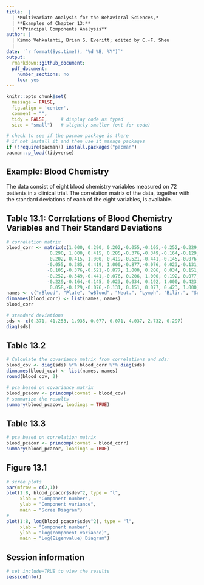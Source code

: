 ```yaml
---
title:  |  
  | *Multivariate Analysis for the Behavioral Sciences,*
  | **Examples of Chapter 13:**
  | **Principal Components Analysis**
author: |
  | Kimmo Vehkalahti, Brian S. Everitt; edited by C.-F. Sheu
  |
date: '`r format(Sys.time(), "%d %B, %Y")`'
output: 
  rmarkdown::github_document:
  pdf_document:
    number_sections: no
    toc: yes
---
```


```r
knitr::opts_chunk$set(
  message = FALSE,
  fig.align = 'center',
  comment = "",
  tidy = FALSE,     # display code as typed
  size = "small")   # slightly smaller font for code)
```


```r
# check to see if the pacman package is there
# if not install it and then use it manage packages
if (!require(pacman)) install.packages("pacman")
pacman::p_load(tidyverse)
```


\pagebreak

## Example: Blood Chemistry

The data consist of eight blood chemistry variables measured on 72 patients in
a clinical trial. 
The correlation matrix of the data, together with the standard
deviations of each of the eight variables, is available.

## Table 13.1: Correlations of Blood Chemistry Variables and Their Standard Deviations

```r
# correlation matrix
blood_corr <- matrix(c(1.000, 0.290, 0.202,-0.055,-0.105,-0.252,-0.229, 0.058,
                0.290, 1.000, 0.415, 0.285,-0.376,-0.349,-0.164,-0.129,
                0.202, 0.415, 1.000, 0.419,-0.521,-0.441,-0.145,-0.076,
               -0.055, 0.285, 0.419, 1.000,-0.877,-0.076, 0.023,-0.131,
               -0.105,-0.376,-0.521,-0.877, 1.000, 0.206, 0.034, 0.151,
               -0.252,-0.349,-0.441,-0.076, 0.206, 1.000, 0.192, 0.077,
               -0.229,-0.164,-0.145, 0.023, 0.034, 0.192, 1.000, 0.423,
                0.058,-0.129,-0.076,-0.131, 0.151, 0.077, 0.423, 1.000), ncol = 8)
names <- c("rBlood", "Plate", "wBlood", "Neut.", "Lymph", "Bilir.", "Sodium", "Potass.")
dimnames(blood_corr) <- list(names, names)
blood_corr
```

```r
# standard deviations
sds <- c(0.371, 41.253, 1.935, 0.077, 0.071, 4.037, 2.732, 0.297)
diag(sds)
```

\pagebreak

## Table 13.2

```r
# Calculate the covariance matrix from correlations and sds:
blood_cov <- diag(sds) %*% blood_corr %*% diag(sds)
dimnames(blood_cov) <- list(names, names)
round(blood_cov, 2)
```

```r
# pca based on covariance matrix
blood_pcacov <- princomp(covmat = blood_cov)
# summarize the results
summary(blood_pcacov, loadings = TRUE)
```

\pagebreak

## Table 13.3

```r
# pca based on correlation matrix
blood_pcacor <- princomp(covmat = blood_corr)
summary(blood_pcacor, loadings = TRUE)
```

\pagebreak

## Figure 13.1

```r
# scree plots
par(mfrow = c(2,1))
plot(1:8, blood_pcacor$sdev^2, type = "l", 
     xlab = "Component number", 
     ylab = "Component variance", 
     main = "Scree Diagram")
#
plot(1:8, log(blood_pcacor$sdev^2), type = "l", 
     xlab = "Component number", 
     ylab = "log(component variance)", 
     main = "Log(Eigenvalue) Diagram")
```

\pagebreak

## Session information

```r
# set include=TRUE to view the results
sessionInfo()
```